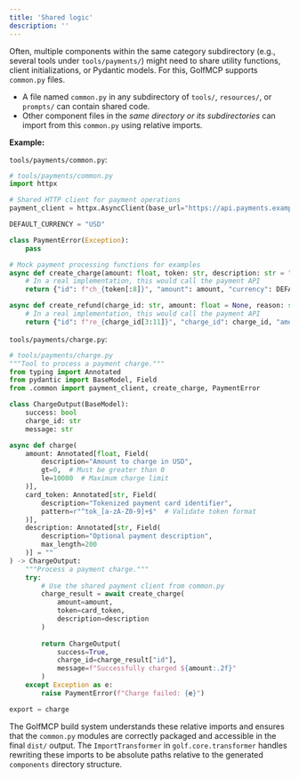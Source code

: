 ```yaml
---
title: 'Shared logic'
description: ''
---
```


Often, multiple components within the same category subdirectory (e.g., several tools under `tools/payments/`) might need to share utility functions, client initializations, or Pydantic models. For this, GolfMCP supports `common.py` files.

*   A file named `common.py` in any subdirectory of `tools/`, `resources/`, or `prompts/` can contain shared code.
*   Other component files in the *same directory or its subdirectories* can import from this `common.py` using relative imports.

**Example:**

`tools/payments/common.py`:
```python
# tools/payments/common.py
import httpx

# Shared HTTP client for payment operations
payment_client = httpx.AsyncClient(base_url="https://api.payments.example.com")

DEFAULT_CURRENCY = "USD"

class PaymentError(Exception):
    pass

# Mock payment processing functions for examples
async def create_charge(amount: float, token: str, description: str = "") -> dict:
    # In a real implementation, this would call the payment API
    return {"id": f"ch_{token[:8]}", "amount": amount, "currency": DEFAULT_CURRENCY}

async def create_refund(charge_id: str, amount: float = None, reason: str = "") -> dict:
    # In a real implementation, this would call the payment API
    return {"id": f"re_{charge_id[3:11]}", "charge_id": charge_id, "amount": amount}
```

`tools/payments/charge.py`:
```python
# tools/payments/charge.py
"""Tool to process a payment charge."""
from typing import Annotated
from pydantic import BaseModel, Field
from .common import payment_client, create_charge, PaymentError

class ChargeOutput(BaseModel):
    success: bool
    charge_id: str
    message: str

async def charge(
    amount: Annotated[float, Field(
        description="Amount to charge in USD",
        gt=0,  # Must be greater than 0
        le=10000  # Maximum charge limit
    )],
    card_token: Annotated[str, Field(
        description="Tokenized payment card identifier",
        pattern=r"^tok_[a-zA-Z0-9]+$"  # Validate token format
    )],
    description: Annotated[str, Field(
        description="Optional payment description",
        max_length=200
    )] = ""
) -> ChargeOutput:
    """Process a payment charge."""
    try:
        # Use the shared payment client from common.py
        charge_result = await create_charge(
            amount=amount,
            token=card_token,
            description=description
        )
        
        return ChargeOutput(
            success=True,
            charge_id=charge_result["id"],
            message=f"Successfully charged ${amount:.2f}"
        )
    except Exception as e:
        raise PaymentError(f"Charge failed: {e}")

export = charge
```

The GolfMCP build system understands these relative imports and ensures that the `common.py` modules are correctly packaged and accessible in the final `dist/` output. The `ImportTransformer` in `golf.core.transformer` handles rewriting these imports to be absolute paths relative to the generated `components` directory structure. 